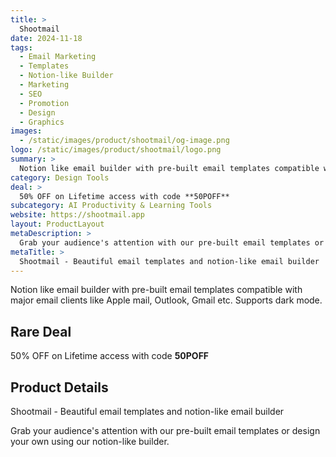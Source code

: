 ```yaml
---
title: >
  Shootmail
date: 2024-11-18
tags:
  - Email Marketing
  - Templates
  - Notion-like Builder
  - Marketing
  - SEO
  - Promotion
  - Design
  - Graphics
images:
  - /static/images/product/shootmail/og-image.png
logo: /static/images/product/shootmail/logo.png
summary: >
  Notion like email builder with pre-built email templates compatible with major email clients like Apple mail, Outlook, Gmail etc. Supports dark mode.
category: Design Tools
deal: >
  50% OFF on Lifetime access with code **50POFF**
subcategory: AI Productivity & Learning Tools
website: https://shootmail.app
layout: ProductLayout
metaDescription: >
  Grab your audience's attention with our pre-built email templates or design your own using our notion-like builder.
metaTitle: >
  Shootmail - Beautiful email templates and notion-like email builder
---
```

Notion like email builder with pre-built email templates compatible with major email clients like Apple mail, Outlook, Gmail etc. Supports dark mode.

## Rare Deal

50% OFF on Lifetime access with code **50POFF**
## Product Details
Shootmail - Beautiful email templates and notion-like email builder

Grab your audience's attention with our pre-built email templates or design your own using our notion-like builder.
